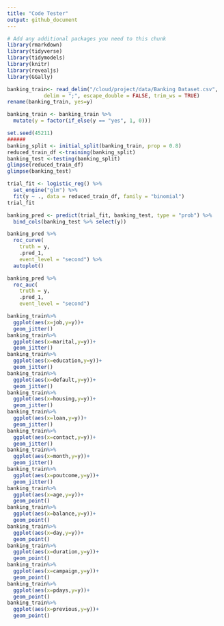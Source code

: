 ```yaml
---
title: "Code Tester"
output: github_document
---
```


```r
# Add any additional packages you need to this chunk
library(rmarkdown)
library(tidyverse)
library(tidymodels)
library(knitr)
library(revealjs)
library(GGally)
```


```r
banking_train<- read_delim("/cloud/project/data/Banking Dataset.csv",
            delim = ";", escape_double = FALSE, trim_ws = TRUE)
rename(banking_train, yes=y)
```

```r
banking_train <- banking_train %>%
  mutate(y = factor(if_else(y == "yes", 1, 0)))
```

```r

set.seed(45211)
######
banking_split <- initial_split(banking_train, prop = 0.8)
reduced_train_df <-training(banking_split)
banking_test <-testing(banking_split)
glimpse(reduced_train_df)
glimpse(banking_test)
```

```r
trial_fit <- logistic_reg() %>%
  set_engine("glm") %>%
  fit(y ~ ., data = reduced_train_df, family = "binomial")
trial_fit
```

```r
banking_pred <- predict(trial_fit, banking_test, type = "prob") %>%
  bind_cols(banking_test %>% select(y))

banking_pred %>%
  roc_curve(
    truth = y,
    .pred_1,
    event_level = "second") %>%
  autoplot()

banking_pred %>%
  roc_auc(
    truth = y,
    .pred_1,
    event_level = "second") 

```

```r
banking_train%>%
  ggplot(aes(x=job,y=y))+
  geom_jitter()
banking_train%>%
  ggplot(aes(x=marital,y=y))+
  geom_jitter()
banking_train%>%
  ggplot(aes(x=education,y=y))+
  geom_jitter()
banking_train%>%
  ggplot(aes(x=default,y=y))+
  geom_jitter()
banking_train%>%
  ggplot(aes(x=housing,y=y))+
  geom_jitter()
banking_train%>%
  ggplot(aes(x=loan,y=y))+
  geom_jitter()
banking_train%>%
  ggplot(aes(x=contact,y=y))+
  geom_jitter()
banking_train%>%
  ggplot(aes(x=month,y=y))+
  geom_jitter()
banking_train%>%
  ggplot(aes(x=poutcome,y=y))+
  geom_jitter()
banking_train%>%
  ggplot(aes(x=age,y=y))+
  geom_point()
banking_train%>%
  ggplot(aes(x=balance,y=y))+
  geom_point()
banking_train%>%
  ggplot(aes(x=day,y=y))+
  geom_point()
banking_train%>%
  ggplot(aes(x=duration,y=y))+
  geom_point()
banking_train%>%
  ggplot(aes(x=campaign,y=y))+
  geom_point()
banking_train%>%
  ggplot(aes(x=pdays,y=y))+
  geom_point()
banking_train%>%
  ggplot(aes(x=previous,y=y))+
  geom_point()
```


